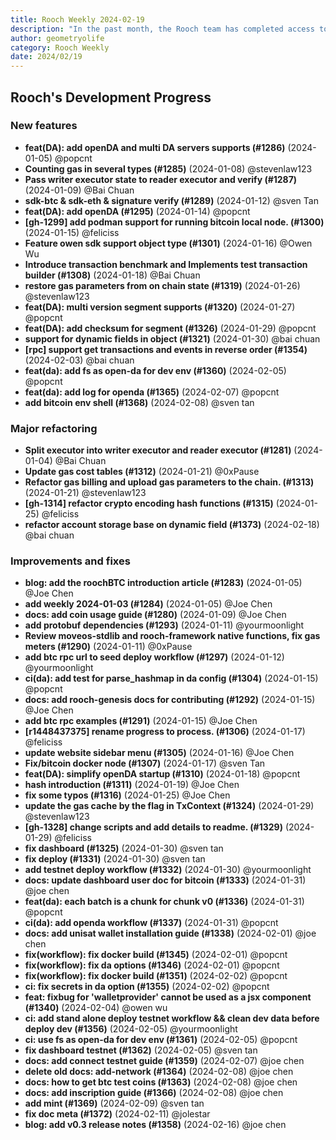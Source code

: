 ```yaml
---
title: Rooch Weekly 2024-02-19
description: "In the past month, the Rooch team has completed access to the Bitcoin test network. Currently, you can experience functions such as inscription inscribe and display, optimize DA, improve command line tools and Dashboard, improve user documentation, and fix known issues"
author: geometryolife
category: Rooch Weekly
date: 2024/02/19
---
```



<PostHeader />

## Rooch's Development Progress

### New features

- **feat(DA): add openDA and multi DA servers supports  (#1286)** (2024-01-05) @popcnt
- **Counting gas in several types (#1285)** (2024-01-08) @stevenlaw123
- **Pass writer executor state to reader executor and verify (#1287)** (2024-01-09) @Bai Chuan
- **sdk-btc & sdk-eth & signature verify (#1289)** (2024-01-12) @sven Tan
- **feat(DA): add openDA  (#1295)** (2024-01-14) @popcnt
- **[gh-1299] add podman support for running bitcoin local node. (#1300)** (2024-01-15) @feliciss
- **Feature owen sdk support object type (#1301)** (2024-01-16) @Owen Wu
- **Introduce transaction benchmark and Implements test transaction builder (#1308)** (2024-01-18) @Bai Chuan
- **restore gas parameters from on chain state (#1319)** (2024-01-26) @stevenlaw123
- **feat(DA): multi version segment supports (#1320)** (2024-01-27) @popcnt
- **feat(DA): add checksum for segment  (#1326)** (2024-01-29) @popcnt
- **support for dynamic fields in object (#1321)** (2024-01-30) @bai chuan
- **[rpc] support get transactions and events in reverse order (#1354)** (2024-02-03) @bai chuan
- **feat(da): add fs as open-da for dev env (#1360)** (2024-02-05) @popcnt
- **feat(da): add log for openda (#1365)** (2024-02-07) @popcnt
- **add bitcoin env shell (#1368)** (2024-02-08) @sven tan

### Major refactoring

- **Split executor into writer executor and reader executor (#1281)** (2024-01-04) @Bai Chuan
- **Update gas cost tables (#1312)** (2024-01-21) @0xPause
- **Refactor gas billing and upload gas parameters to the chain. (#1313)** (2024-01-21) @stevenlaw123
- **[gh-1314] refactor crypto encoding hash functions (#1315)** (2024-01-25) @feliciss
- **refactor account storage base on dynamic field (#1373)** (2024-02-18) @bai chuan

### Improvements and fixes

- **blog: add the roochBTC introduction article (#1283)** (2024-01-05) @Joe Chen
- **add weekly 2024-01-03 (#1284)** (2024-01-05) @Joe Chen
- **docs: add coin usage guide (#1280)** (2024-01-09) @Joe Chen
- **add protobuf dependencies (#1293)** (2024-01-11) @yourmoonlight
- **Review moveos-stdlib and rooch-framework native functions, fix gas meters (#1290)** (2024-01-11) @0xPause
- **add btc rpc url to seed deploy workflow (#1297)** (2024-01-12) @yourmoonlight
- **ci(da): add test for parse_hashmap in da config (#1304)** (2024-01-15) @popcnt
- **docs: add rooch-genesis docs for contributing (#1292)** (2024-01-15) @Joe Chen
- **add btc rpc examples (#1291)** (2024-01-15) @Joe Chen
- **[r1448437375] rename progress to process. (#1306)** (2024-01-17) @feliciss
- **update website sidebar menu (#1305)** (2024-01-16) @Joe Chen
- **Fix/bitcoin docker node (#1307)** (2024-01-17) @sven Tan
- **feat(DA): simplify openDA startup (#1310)** (2024-01-18) @popcnt
- **hash introduction (#1311)** (2024-01-19) @Joe Chen
- **fix some typos (#1316)** (2024-01-25) @Joe Chen
- **update the gas cache by the flag in TxContext (#1324)** (2024-01-29) @stevenlaw123
- **[gh-1328] change scripts and add details to readme. (#1329)** (2024-01-29) @feliciss
- **fix dashboard  (#1325)** (2024-01-30) @sven tan
- **fix deploy (#1331)** (2024-01-30) @sven tan
- **add testnet deploy workflow (#1332)** (2024-01-30) @yourmoonlight
- **docs: update dashboard user doc for bitcoin (#1333)** (2024-01-31) @joe chen
- **feat(da): each batch is a chunk for chunk v0 (#1336)** (2024-01-31) @popcnt
- **ci(da): add openda workflow (#1337)** (2024-01-31) @popcnt
- **docs: add unisat wallet installation guide (#1338)** (2024-02-01) @joe chen
- **fix(workflow): fix docker build (#1345)** (2024-02-01) @popcnt
- **fix(workflow): fix da options (#1346)** (2024-02-01) @popcnt
- **fix(workflow): fix docker build (#1351)** (2024-02-02) @popcnt
- **ci: fix secrets in da option (#1355)** (2024-02-02) @popcnt
- **feat: fixbug for 'walletprovider' cannot be used as a jsx component (#1340)** (2024-02-04) @owen wu
- **ci: add stand alone deploy testnet workflow &&  clean dev data before deploy dev (#1356)** (2024-02-05) @yourmoonlight
- **ci: use fs as open-da for dev env (#1361)** (2024-02-05) @popcnt
- **fix dashboard testnet (#1362)** (2024-02-05) @sven tan
- **docs: add connect testnet guide (#1359)** (2024-02-07) @joe chen
- **delete old docs: add-network (#1364)** (2024-02-08) @joe chen
- **docs: how to get btc test coins (#1363)** (2024-02-08) @joe chen
- **docs: add inscription guide (#1366)** (2024-02-08) @joe chen
- **add mint (#1369)** (2024-02-09) @sven tan
- **fix doc meta (#1372)** (2024-02-11) @jolestar
- **blog: add v0.3 release notes (#1358)** (2024-02-16) @joe chen
